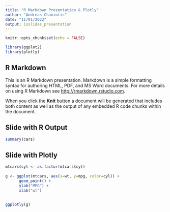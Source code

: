 ```yaml
---
title: "R Markdown Presentation & Plotly"
author: "Andreas Chaniotis"
date: "11/01/2022"
output: ioslides_presentation
---
```


```r
knitr::opts_chunk$set(echo = FALSE)
```


```r
library(ggplot2)
library(plotly)
```



## R Markdown

This is an R Markdown presentation. Markdown is a simple formatting syntax for authoring HTML, PDF, and MS Word documents. For more details on using R Markdown see <http://rmarkdown.rstudio.com>.

When you click the **Knit** button a document will be generated that includes both content as well as the output of any embedded R code chunks within the document.


## Slide with R Output

```r
summary(cars)
```


## Slide with Plotly

```r
mtcars$cyl <- as.factor(mtcars$cyl)
                        
g <- ggplot(mtcars, aes(x=wt, y=mpg, color=cyl)) +
      geom_point() +
      ylab("MPG") +
      xlab("wt") 
      
      
ggplotly(g) 

```